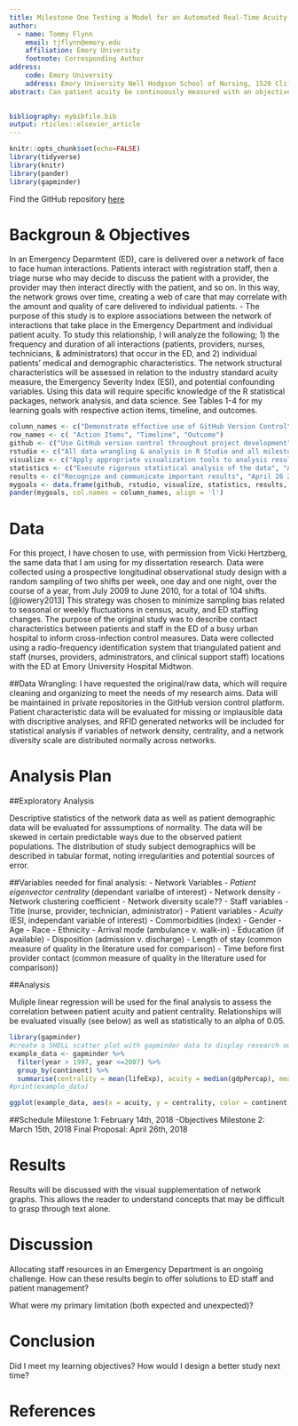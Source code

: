 ```yaml
---
title: Milestone One Testing a Model for an Automated Real-Time Acuity Monitoring System in the Emergency Department
author:  
  - name: Tommy Flynn
    email: tjflynn@emory.edu
    affiliation: Emory University
    footnote: Corresponding Author
address:
    code: Emory University
    address: Emory University Nell Hodgson School of Nursing, 1520 Clifton Road NE, Atlanta, GA, 30322
abstract: Can patient acuity be continuously measured with an objective scale based on network variables? Acuity has historically been measured at irregular intervals? The purpose of this project is to determine if patient acuity in the ED is correlated to patient eigenvector centrality in the network of all face to face ED interactions. A strong correlation between network position and acuity is likely, and a change in network position will likely represent a change in acuity.
  

bibliography: mybibfile.bib
output: rticles::elsevier_article
---
```

```r
knitr::opts_chunk$set(echo=FALSE)
library(tidyverse)
library(knitr)
library(pander)
library(gapminder)

```
Find the GitHub repository [here](https://github.com/tommyflynn/Project-Milestone-1.git) 


Backgroun & Objectives
======================

In an Emergency Deparmtent (ED), care is delivered over a network of face to face human interactions. Patients interact with registration staff, then a triage nurse who may decide to discuss the patient with a provider, the provider may then interact directly with the patient, and so on. In this way, the network grows over time, creating a web of care that may correlate with the amount and quality of care delivered to individual patients. 
- The purpose of this study is to explore associations between the network of interactions that take place in the Emergency Department and individual patient acuity. To study this relationship, I will analyze the following; 1) the frequency and duration of all interactions (patients, providers, nurses, technicians, & administrators) that occur in the ED, and 2) individual patients' medical and demographic characteristics. The network structural characteristics will be assessed in relation to the industry standard acuity measure, the Emergency Severity Index (ESI), and potential confounding variables. Using this data will require specific knowledge of the R statistical packages, network analysis, and data science. See Tables 1-4 for my learning goals with respective action items, timeline, and outcomes. 

```r
column_names <- c("Demonstrate effective use of GitHub Version Control", "Demonstrate working knowledge of R Studio & R Markdown", "Create useful visualizations of data", "Apply appropriate statistical methods", "Interpret and communicate results")
row_names <- c( "Action Items", "Timeline", "Outcome")
github <- c("Use GitHub version control throughout project development", "Ongoing", "Complete record of data management & analysis")
rstudio <- c("All data wrangling & analysis in R Studio and all milestones completed in R Markdown", "Ongoing", "Final Project, Presentation, and Website Completed in R Markdown")
visualize <- c("Apply appropriate visualization tools to analysis results", "April 26 2018", "Appropriate Tables and Graphs in final presentation and manuscript")
statistics <- c("Execute rigorous statistical analysis of the data", "Apeil 26 2018", "Statistical tests are appropriate to the data and research purpose and error is adequately minimized")
results <- c("Recognize and communicate important results", "April 26 2018", "Results discussed in the final project speak to the research question and bridge a gap in the literature")
mygoals <- data.frame(github, rstudio, visualize, statistics, results, row.names = row_names)
pander(mygoals, col.names = column_names, align = 'l')
```

Data
====
For this project, I have chosen to use, with permission from Vicki Hertzberg, the same data that I am using for my dissertation research. Data were collected using a prospective longitudinal observational study design with a random sampling of two shifts per week, one day and one night, over the course of a year, from July 2009 to June 2010, for a total of 104 shifts.[@lowery2013] This strategy was chosen to minimize sampling bias related to seasonal or weekly fluctuations in census, acuity, and ED staffing changes. The purpose of the original study was to describe contact characteristics between patients and staff in the ED of a busy urban hospital to inform cross-infection control measures. Data were collected using a radio-frequency identification system that triangulated patient and staff (nurses, providers, administrators, and clinical support staff) locations with the ED at Emory University Hospital Midtwon. 

##Data Wrangling:
I have requested the original/raw data, which will require cleaning and organizing to meet the needs of my research aims. Data will be maintained in private repositories in the GitHub version control platform. Patient characteristic data will be evaluated for missing or implausible data with discriptive analyses, and RFID generated networks will be included for statistical analysis if variables of network density, centrality, and a network diversity scale are distributed normally across networks. 

Analysis Plan
=============

##Exploratory Analysis

Descriptive statistics of the network data as well as patient demographic data will be evaluated for asssumptions of normality. The data will be skewed in certain predictable ways due to the observed patient populations. The distribution of study subject demographics will be described in tabular format, noting irregularities and potential sources of error.

##Variables needed for final analysis:
- Network Variables
  - *Patient eigenvector centrality* (dependant varialbe of interest)
  - Network density
  - Network clustering coefficient
  - Network diversity scale??
- Staff variables
  - Title (nurse, provider, technician, administrator)
- Patient variables
  - *Acuity* (ESI, independant variable of interest)
  - Commorbidities (index)
  - Gender
  - Age
  - Race
  - Ethnicity
  - Arrival mode (ambulance v. walk-in)
  - Education (if available)
  - Disposition (admission v. discharge)
  - Length of stay (common measure of quality in the literature used for comparison)
  - Time before first provider contact (common measure of quality in the literature used for comparison))
  
##Analysis

Muliple linear regression will be used for the final analysis to assess the correlation between patient acuity and patient centrality. Relationships will be evaluated visually (see below) as well as statistically to an alpha of 0.05.
```r
library(gapminder)
#create a SHELL scatter plot with gapminder data to display research output
example_data <- gapminder %>% 
  filter(year > 1997, year <=2007) %>% 
  group_by(continent) %>% 
  summarise(centrality = mean(lifeExp), acuity = median(gdpPercap), mean_pop = mean(pop))
#print(example_data)

ggplot(example_data, aes(x = acuity, y = centrality, color = continent, size = mean_pop)) + geom_point() + scale_x_log10() + scale_y_log10()
```

##Schedule
Milestone 1: February 14th, 2018
-Objectives 
Milestone 2: March 15th, 2018
Final Proposal: April 26th, 2018

Results
=======
Results will be discussed with the visual supplementation of network graphs. This allows the reader to understand concepts that may be difficult to grasp through text alone. 



Discussion
==========
Allocating staff resources in an Emergency Department is an ongoing challenge. How can these results begin to offer solutions to ED staff and patient management? 

What were my primary limitation (both expected and unexpected)?



Conclusion
==========
Did I meet my learning objectives? How would I design a better study next time? 




References {#references.unnumbered} 
==========




